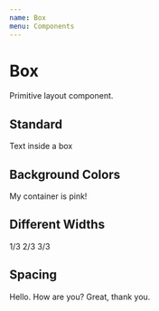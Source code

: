```yaml
---
name: Box
menu: Components
---
```



# Box

Primitive layout component.

## Standard

<Playground>
    <Box>Text inside a box</Box>
</Playground>

## Background Colors

<Playground>
    <Box bg="pink">My container is pink!</Box>
</Playground>

## Different Widths

<Playground>
    <Box width={1 / 3} bg="pink">
        1/3
    </Box>
    <Box width={2 / 3} bg="pink">
        2/3
    </Box>
    <Box width={3 / 3} bg="pink">
        3/3
    </Box>
</Playground>

## Spacing

<Playground>
    <Box p={1} my={1} bg="pink">
        Hello.
    </Box>
    <Box p={2} my={2} bg="pink">
        How are you?
    </Box>
    <Box p={3} my={3} bg="pink">
        Great, thank you.
    </Box>
</Playground>
